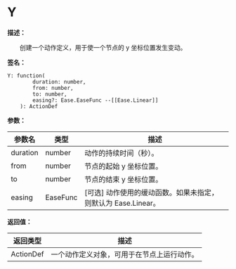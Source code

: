 # Y

**描述：**

&emsp;&emsp;创建一个动作定义，用于使一个节点的 y 坐标位置发生变动。

**签名：**
```tl
Y: function(
		duration: number,
		from: number,
		to: number,
		easing?: Ease.EaseFunc --[[Ease.Linear]]
	): ActionDef
```

**参数：**

| 参数名 | 类型 | 描述 |
| --- | --- | --- |
| duration | number | 动作的持续时间（秒）。 |
| from | number | 节点的起始 y 坐标位置。 |
| to | number | 节点的结束 y 坐标位置。 |
| easing | EaseFunc | [可选] 动作使用的缓动函数。如果未指定，则默认为 Ease.Linear。 |

**返回值：**

| 返回类型 | 描述 |
| --- | --- |
| ActionDef | 一个动作定义对象，可用于在节点上运行动作。 |